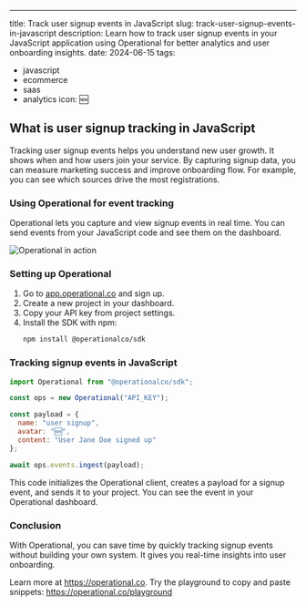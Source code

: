 ---
title: Track user signup events in JavaScript
slug: track-user-signup-events-in-javascript
description: Learn how to track user signup events in your JavaScript application using Operational for better analytics and user onboarding insights.
date: 2024-06-15
tags:
  - javascript
  - ecommerce
  - saas
  - analytics
icon: 🆕

## What is user signup tracking in JavaScript

Tracking user signup events helps you understand new user growth. It shows when and how users join your service. By capturing signup data, you can measure marketing success and improve onboarding flow. For example, you can see which sources drive the most registrations.

### Using Operational for event tracking

Operational lets you capture and view signup events in real time. You can send events from your JavaScript code and see them on the dashboard.

![Operational in action](https://operational.co/images/misc/ops-usage.jpg)

### Setting up Operational

1. Go to [app.operational.co](https://app.operational.co) and sign up.
2. Create a new project in your dashboard.
3. Copy your API key from project settings.
4. Install the SDK with npm:
   ```bash
   npm install @operationalco/sdk
   ```

### Tracking signup events in JavaScript

```javascript
import Operational from "@operationalco/sdk";

const ops = new Operational("API_KEY");

const payload = {
  name: "user signup",
  avatar: "🆕",
  content: "User Jane Doe signed up"
};

await ops.events.ingest(payload);
```

This code initializes the Operational client, creates a payload for a signup event, and sends it to your project. You can see the event in your Operational dashboard.

### Conclusion

With Operational, you can save time by quickly tracking signup events without building your own system. It gives you real-time insights into user onboarding.

Learn more at https://operational.co. Try the playground to copy and paste snippets: https://operational.co/playground